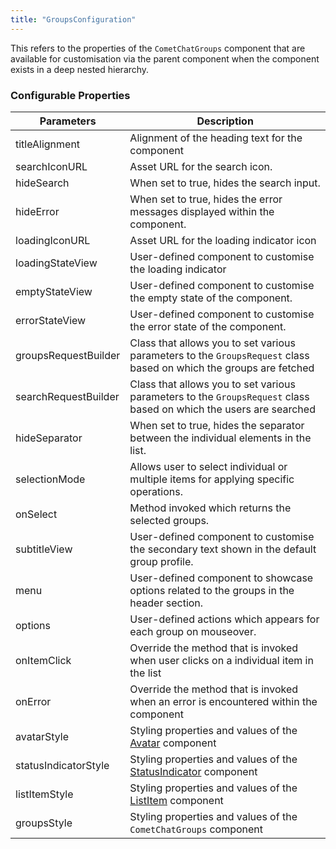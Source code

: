 ```yaml
---
title: "GroupsConfiguration"
---
```


This refers to the properties of the `CometChatGroups` component that are available for customisation via the parent component when the component exists in a deep nested hierarchy.

### Configurable Properties

| Parameters           | Description                                                                                                        |
| -------------------- | ------------------------------------------------------------------------------------------------------------------ |
| titleAlignment       | Alignment of the heading text for the component                                                                    |
| searchIconURL        | Asset URL for the search icon.                                                                                     |
| hideSearch           | When set to true, hides the search input.                                                                          |
| hideError            | When set to true, hides the error messages displayed within the component.                                         |
| loadingIconURL       | Asset URL for the loading indicator icon                                                                           |
| loadingStateView     | User-defined component to customise the loading indicator                                                          |
| emptyStateView       | User-defined component to customise the empty state of the component.                                              |
| errorStateView       | User-defined component to customise the error state of the component.                                              |
| groupsRequestBuilder | Class that allows you to set various parameters to the `GroupsRequest` class based on which the groups are fetched |
| searchRequestBuilder | Class that allows you to set various parameters to the `GroupsRequest` class based on which the users are searched |
| hideSeparator        | When set to true, hides the separator between the individual elements in the list.                                 |
| selectionMode        | Allows user to select individual or multiple items for applying specific operations.                               |
| onSelect             | Method invoked which returns the selected groups.                                                                  |
| subtitleView         | User-defined component to customise the secondary text shown in the default group profile.                         |
| menu                 | User-defined component to showcase options related to the groups in the header section.                            |
| options              | User-defined actions which appears for each group on mouseover.                                                    |
| onItemClick          | Override the method that is invoked when user clicks on a individual item in the list                              |
| onError              | Override the method that is invoked when an error is encountered within the component                              |
| avatarStyle          | Styling properties and values of the [Avatar](/docs/web-elements/avatar) component                                 |
| statusIndicatorStyle | Styling properties and values of the [StatusIndicator](/docs/web-elements/status-indicator) component              |
| listItemStyle        | Styling properties and values of the [ListItem](/docs/web-elements/list-item) component                            |
| groupsStyle          | Styling properties and values of the `CometChatGroups` component                                                   |
